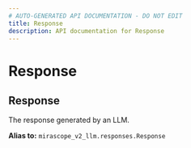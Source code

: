 ```yaml
---
# AUTO-GENERATED API DOCUMENTATION - DO NOT EDIT
title: Response
description: API documentation for Response
---
```


# Response

## <ApiType type="Alias" path="agents/async_structured_agent/Response" symbolName="Response" /> Response

The response generated by an LLM.


**Alias to:** `mirascope_v2_llm.responses.Response`
